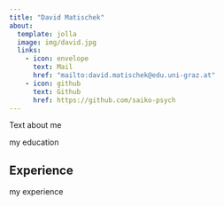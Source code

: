```yaml
---
title: "David Matischek"
about:
  template: jolla
  image: img/david.jpg
  links:
    - icon: envelope
      text: Mail
      href: "mailto:david.matischek@edu.uni-graz.at"
    - icon: github
      text: Github
      href: https://github.com/saiko-psych
---
```


Text about me

<!-- ## Education -->

my education

## Experience

my experience
